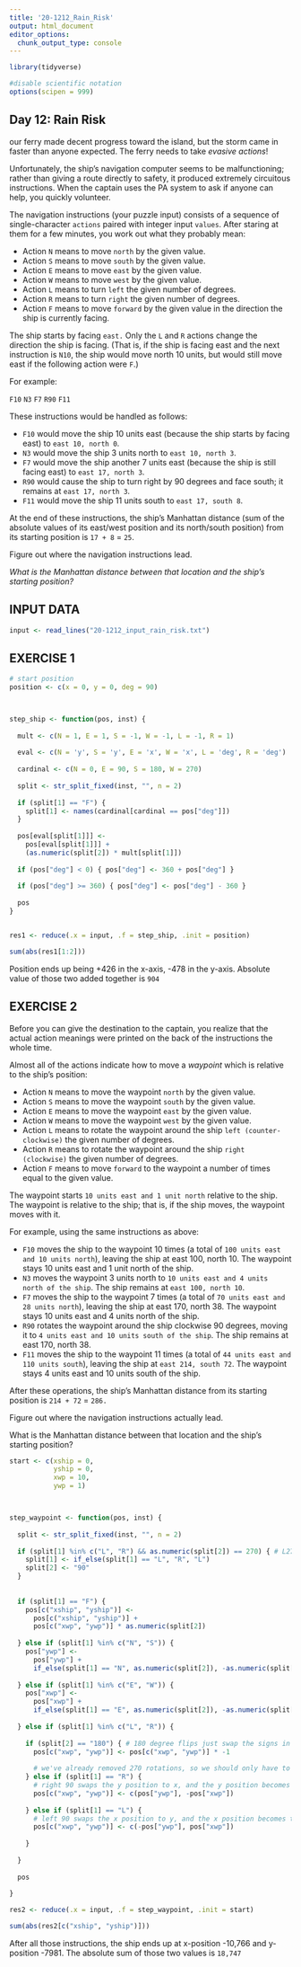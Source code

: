 ```yaml
---
title: '20-1212_Rain_Risk'
output: html_document
editor_options: 
  chunk_output_type: console
---
```


```r
library(tidyverse)

#disable scientific notation
options(scipen = 999)
```

## Day 12: Rain Risk

our ferry made decent progress toward the island, but the storm came in faster than anyone expected. The ferry needs to take *evasive actions*!

Unfortunately, the ship's navigation computer seems to be malfunctioning; rather than giving a route directly to safety, it produced extremely circuitous instructions. When the captain uses the PA system to ask if anyone can help, you quickly volunteer.

The navigation instructions (your puzzle input) consists of a sequence of single-character `actions` paired with integer input `values`. After staring at them for a few minutes, you work out what they probably mean:

- Action `N` means to move `north` by the given value.
- Action `S` means to move `south` by the given value.
- Action `E` means to move `east` by the given value.
- Action `W` means to move `west` by the given value.
- Action `L` means to turn `left` the given number of degrees.
- Action `R` means to turn `right` the given number of degrees.
- Action `F` means to move `forward` by the given value in the direction the ship is currently facing.

The ship starts by facing `east.` Only the `L` and `R` actions change the direction the ship is facing. (That is, if the ship is facing east and the next instruction is `N10`, the ship would move north 10 units, but would still move east if the following action were `F`.)

For example:

`F10`
`N3`
`F7`
`R90`
`F11`

These instructions would be handled as follows:

- `F10` would move the ship 10 units east (because the ship starts by facing east) to `east 10, north 0`.
- `N3` would move the ship 3 units north to `east 10, north 3`.
- `F7` would move the ship another 7 units east (because the ship is still facing east) to `east 17, north 3`.
- `R90` would cause the ship to turn right by 90 degrees and face south; it remains at `east 17, north 3`.
- `F11` would move the ship 11 units south to `east 17, south 8`.

At the end of these instructions, the ship's Manhattan distance (sum of the absolute values of its east/west position and its north/south position) from its starting position is `17 + 8` = `25`.

Figure out where the navigation instructions lead. 

*What is the Manhattan distance between that location and the ship's starting position?*

## INPUT DATA

```r
input <- read_lines("20-1212_input_rain_risk.txt")
```


## EXERCISE 1

```r
# start position
position <- c(x = 0, y = 0, deg = 90)



step_ship <- function(pos, inst) {
  
  mult <- c(N = 1, E = 1, S = -1, W = -1, L = -1, R = 1)
  
  eval <- c(N = 'y', S = 'y', E = 'x', W = 'x', L = 'deg', R = 'deg')
  
  cardinal <- c(N = 0, E = 90, S = 180, W = 270)
  
  split <- str_split_fixed(inst, "", n = 2)
  
  if (split[1] == "F") {
    split[1] <- names(cardinal[cardinal == pos["deg"]])
  }
  
  pos[eval[split[1]]] <-
    pos[eval[split[1]]] + 
    (as.numeric(split[2]) * mult[split[1]])
  
  if (pos["deg"] < 0) { pos["deg"] <- 360 + pos["deg"] }
  
  if (pos["deg"] >= 360) { pos["deg"] <- pos["deg"] - 360 }
  
  pos
}


res1 <- reduce(.x = input, .f = step_ship, .init = position)

sum(abs(res1[1:2]))
```

Position ends up being +426 in the x-axis, -478 in the y-axis. 
Absolute value of those two added together is `904`



## EXERCISE 2

Before you can give the destination to the captain, you realize that the actual action meanings were printed on the back of the instructions the whole time.

Almost all of the actions indicate how to move a *waypoint* which is relative to the ship's position:

- Action `N` means to move the waypoint `north` by the given value.
- Action `S` means to move the waypoint `south` by the given value.
- Action `E` means to move the waypoint `east` by the given value.
- Action `W` means to move the waypoint `west` by the given value.
- Action `L` means to rotate the waypoint around the ship `left (counter-clockwise)` the given number of degrees.
- Action `R` means to rotate the waypoint around the ship `right (clockwise)` the given number of degrees.
- Action `F` means to move `forward` to the waypoint a number of times equal to the given value.

The waypoint starts `10 units east and 1 unit north` relative to the ship. The waypoint is relative to the ship; that is, if the ship moves, the waypoint moves with it.

For example, using the same instructions as above:

- `F10` moves the ship to the waypoint 10 times (a total of `100 units east and 10 units north`), leaving the ship at east 100, north 10. The waypoint stays 10 units east and 1 unit north of the ship.
- `N3` moves the waypoint 3 units north to `10 units east and 4 units north of the ship`. The ship remains at `east 100, north 10`.
- `F7` moves the ship to the waypoint 7 times (a total of `70 units east and 28 units north`), leaving the ship at east 170, north 38. The waypoint stays 10 units east and 4 units north of the ship.
- `R90` rotates the waypoint around the ship clockwise 90 degrees, moving it to `4 units east and 10 units south of the ship`. The ship remains at east 170, north 38.
- `F11` moves the ship to the waypoint 11 times (a total of `44 units east and 110 units south`), leaving the ship at `east 214, south 72`. The waypoint stays 4 units east and 10 units south of the ship.

After these operations, the ship's Manhattan distance from its starting position is `214 + 72` = `286.`

Figure out where the navigation instructions actually lead. 

What is the Manhattan distance between that location and the ship's starting position?


```r
start <- c(xship = 0, 
           yship = 0, 
           xwp = 10, 
           ywp = 1)



step_waypoint <- function(pos, inst) {
  
  split <- str_split_fixed(inst, "", n = 2)
  
  if (split[1] %in% c("L", "R") && as.numeric(split[2]) == 270) { # L270 is the same as R90, ditto R270 and L90
    split[1] <- if_else(split[1] == "L", "R", "L")
    split[2] <- "90"
  }
  
  
  if (split[1] == "F") {
    pos[c("xship", "yship")] <- 
      pos[c("xship", "yship")] +
      pos[c("xwp", "ywp")] * as.numeric(split[2])
    
  } else if (split[1] %in% c("N", "S")) {
    pos["ywp"] <- 
      pos["ywp"] + 
      if_else(split[1] == "N", as.numeric(split[2]), -as.numeric(split[2]))
    
  } else if (split[1] %in% c("E", "W")) {
    pos["xwp"] <- 
      pos["xwp"] + 
      if_else(split[1] == "E", as.numeric(split[2]), -as.numeric(split[2]))
    
  } else if (split[1] %in% c("L", "R")) {
    
    if (split[2] == "180") { # 180 degree flips just swap the signs in both x and y directions
      pos[c("xwp", "ywp")] <- pos[c("xwp", "ywp")] * -1
      
      # we've already removed 270 rotations, so we should only have to deal with 90's now
    } else if (split[1] == "R") {
      # right 90 swaps the y position to x, and the y position becomes the inverse of the prior x position
      pos[c("xwp", "ywp")] <- c(pos["ywp"], -pos["xwp"])
      
    } else if (split[1] == "L") {
      # left 90 swaps the x position to y, and the x position becomes the inverse of the prior y position
      pos[c("xwp", "ywp")] <- c(-pos["ywp"], pos["xwp"])
      
    }
    
  }
  
  pos
  
}

res2 <- reduce(.x = input, .f = step_waypoint, .init = start)

sum(abs(res2[c("xship", "yship")]))

```

After all those instructions, the ship ends up at x-position -10,766 and y-position -7981. 
The absolute sum of those two values is `18,747`